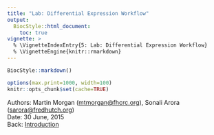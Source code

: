```yaml
---
title: "Lab: Differential Expression Workflow"
output:
  BiocStyle::html_document:
    toc: true
vignette: >
  % \VignetteIndexEntry{5: Lab: Differential Expression Workflow}
  % \VignetteEngine{knitr::rmarkdown}
---
```


```r
BiocStyle::markdown()
```

```r
options(max.print=1000, width=100)
knitr::opts_chunk$set(cache=TRUE)
```

Authors: Martin Morgan (<a
  href="mailto:mtmorgan@fhcrc.org">mtmorgan@fhcrc.org</a>), Sonali
  Arora (<a
  href="mailto:sarora@fredhutch.org">sarora@fredhutch.org</a>)<br />
Date: 30 June, 2015<br />
Back: [Introduction](L0-intro.html)
